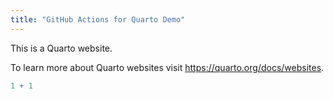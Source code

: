 ```yaml
---
title: "GitHub Actions for Quarto Demo"
---
```


This is a Quarto website.

To learn more about Quarto websites visit <https://quarto.org/docs/websites>.

```r
1 + 1
```
